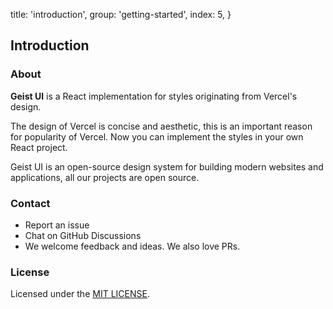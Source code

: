 
  title: 'introduction',
  group: 'getting-started',
  index: 5,
}

## Introduction

### About

**Geist UI** is a React implementation for <Link rel="nofollow" target="_blank" href="https://github.com/geist-org/style">styles</Link>
originating from <Link rel="nofollow" target="_blank" href="https://vercel.co/design">Vercel's design</Link>.

The design of Vercel is concise and aesthetic, this is an important reason for popularity of Vercel.
Now you can implement the styles in your own React project.

Geist UI is an open-source design system for building modern websites and applications, all our projects are open source.

<Spacer h={3} />

### Contact

- <Link
    color
    target="_blank"
    rel="nofollow"
    href="https://github.com/geist-org/react/issues/new">
    Report an issue
  </Link>
- <Link
    color
    target="_blank"
    rel="nofollow"
    href="https://github.com/geist-org/react/discussions">
    Chat on GitHub Discussions
  </Link>
- We welcome feedback and ideas. We also love PRs.

<Spacer h={3} />

### License

Licensed under the [MIT LICENSE](https://github.com/geist-org/react/blob/master/LICENSE).


